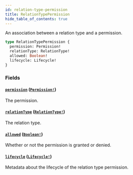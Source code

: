 ```yaml
---
id: relation-type-permission
title: RelationTypePermission
hide_table_of_contents: true
---
```



An association between a relation type and a permission.

```graphql
type RelationTypePermission {
  permission: Permission!
  relationType: RelationType!
  allowed: Boolean!
  lifecycle: Lifecycle!
}
```


### Fields

#### [`permission`](#) ([`Permission!`](/schema/objects/permission))

The permission.


#### [`relationType`](#) ([`RelationType!`](/schema/objects/relation-type))

The relation type.


#### [`allowed`](#) ([`Boolean!`](/schema/scalars/boolean))

Whether or not the permission is granted or denied.


#### [`lifecycle`](#) ([`Lifecycle!`](/schema/objects/lifecycle))

Metadata about the lifecycle of the relation type permission.




